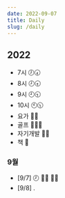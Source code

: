 ```yaml
---
date: 2022-09-07
title: Daily
slug: /daily
---
```


## 2022
- 7시 🕖🕢
- 8시 🕗🕣
- 9시 🕘🕤
- 10시 🕙🕥
- 요가 🧘‍♀️
- 골프 🏌🏼‍♀️
- 자기개발 👩‍💻
- 책 📖

### 9월
- [9/7] 🕗 🧘‍♀️ 👩‍💻
- [9/8] .